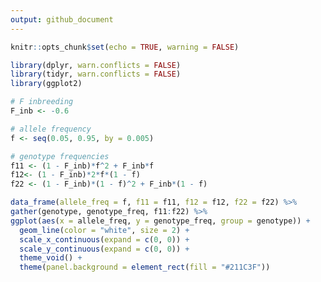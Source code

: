 ```yaml
---
output: github_document
---
```


```r
knitr::opts_chunk$set(echo = TRUE, warning = FALSE)
```

```r
library(dplyr, warn.conflicts = FALSE)
library(tidyr, warn.conflicts = FALSE)
library(ggplot2)

# F inbreeding
F_inb <- -0.6

# allele frequency
f <- seq(0.05, 0.95, by = 0.005)

# genotype frequencies
f11 <- (1 - F_inb)*f^2 + F_inb*f
f12<- (1 - F_inb)*2*f*(1 - f)
f22 <- (1 - F_inb)*(1 - f)^2 + F_inb*(1 - f)

data_frame(allele_freq = f, f11 = f11, f12 = f12, f22 = f22) %>%
gather(genotype, genotype_freq, f11:f22) %>%
ggplot(aes(x = allele_freq, y = genotype_freq, group = genotype)) +
  geom_line(color = "white", size = 2) +
  scale_x_continuous(expand = c(0, 0)) + 
  scale_y_continuous(expand = c(0, 0)) +
  theme_void() +
  theme(panel.background = element_rect(fill = "#211C3F")) 
```
